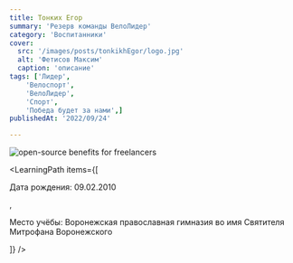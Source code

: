 ```yaml
---
title: Тонких Егор  
summary: 'Резерв команды ВелоЛидер'
category: 'Воспитанники'
cover:
  src: '/images/posts/tonkikhEgor/logo.jpg'
  alt: 'Фетисов Максим'
  caption: 'описание'
tags: ['Лидер',
    'Велоспорт',
    'ВелоЛидер',
    'Спорт',
    'Победа будет за нами',]
publishedAt: '2022/09/24'

---
```

<CardLeaders>
<Image
  src="/images/posts/tonkikhEgor/logo.jpg"
  alt="open-source benefits for freelancers"
/>

<LearningPath
  items={[
    <p>Дата рождения: 09.02.2010</p>,
    <p>Место учёбы: Воронежская православная гимназия во имя Святителя Митрофана Воронежского</p>
  ]}
/>
</CardLeaders>